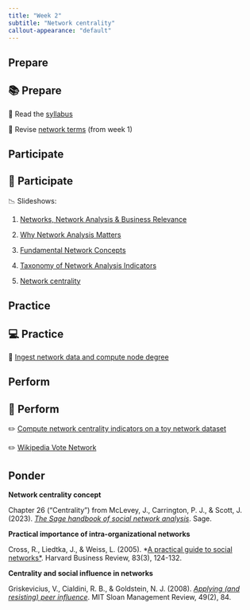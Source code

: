 ```yaml
---
title: "Week 2"
subtitle: "Network centrality"
callout-appearance: "default"
---
```


## Prepare

::: {.callout-note}
## 📚 Prepare

📖 Read the [syllabus](../../course/syllabus.qmd)

📖 Revise [network terms](../week-1/network_terms.qmd) (from week 1)

:::

## Participate

::: {.callout-note}
## 👥 Participate

📉 Slideshows:

1. [Networks, Network Analysis & Business Relevance](slideshow_1-slides.html)

2. [Why Network Analysis Matters](slideshow_2-slides.html)

3. [Fundamental Network Concepts](slideshow_3-slides.html)

4. [Taxonomy of Network Analysis Indicators](slideshow_4-slides.html)

5. [Network centrality](slideshow_5-slides.html)

:::

## Practice

::: {.callout-note}
## 💻 Practice

🧮 [Ingest network data and compute node degree](practice_1.qmd)

:::

## Perform

::: {.callout-note}
## 📝 Perform

✏️ [Compute network centrality indicators on a toy network dataset](perform_0.qmd)

✏️ [Wikipedia Vote Network](perform_1.qmd)

:::

## Ponder

**Network centrality concept**

Chapter 26 ("Centrality") from McLevey, J., Carrington, P. J., & Scott, J.
(2023). [*The Sage handbook of social network analysis*](https://go.exlibris.link/rW0j0hZX). Sage.

**Practical importance of intra-organizational networks**

Cross, R., Liedtka, J., & Weiss, L. (2005). *[A practical guide to social
networks*](https://go.exlibris.link/9lZS2t2V). Harvard Business Review, 83(3), 124-132.

**Centrality and social influence in networks**

Griskevicius, V., Cialdini, R. B., & Goldstein, N. J. (2008). [*Applying (and
resisting) peer influence*](https://go.exlibris.link/FnvYsnT0). MIT Sloan Management Review, 49(2), 84.

